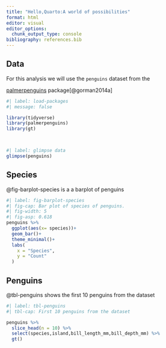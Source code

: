 ```yaml
---
title: "Hello,Quarto:A world of possibilities"
format: html
editor: visual
editor_options: 
  chunk_output_type: console
bibliography: references.bib
---
```


## Data

For this analysis we will use the `penguins` dataset from the

[palmerpenguins](https://allisonhorst.github.io/palmerpenguins/) package[@gorman2014a]

```r
#| label: load-packages
#| message: false

library(tidyverse)
library(palmerpenguins)
library(gt)

        

```

```r
#| label: glimpse data
glimpse(penguins)

```

## Species

@fig-barplot-species is a a barplot of penguins

```r
#| label: fig-barplot-species
#| fig-cap: Bar plot of species of penguins.
#| fig-width: 5
#| fig-asp: 0.618
penguins %>% 
  ggplot(aes(x= species))+
  geom_bar()+
  theme_minimal()+
  labs(
    x = "Species",
    y = "Count"
  )
```

## Penguins

@tbl-penguins shows the first 10 penguins from the dataset

```r
#| label: tbl-penguins
#| tbl-cap: First 10 penguins from the dataset

penguins %>% 
  slice_head(n = 10) %>% 
  select(species,island,bill_length_mm,bill_depth_mm) %>% 
  gt()

```
